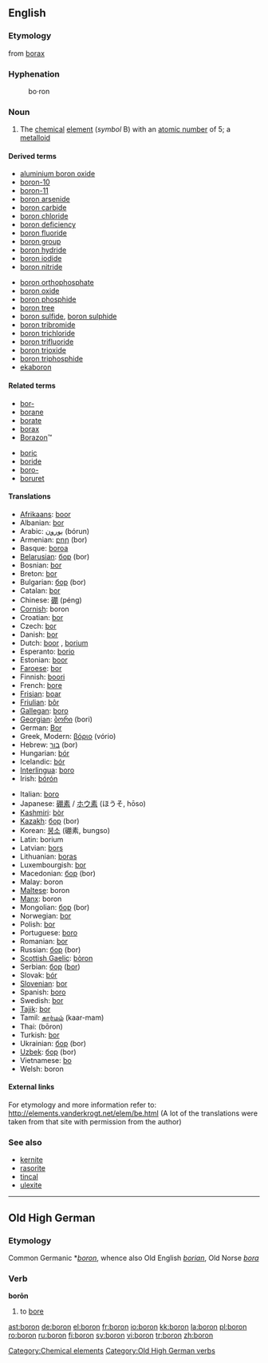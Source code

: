 ==English==
{{elements|B|beryllium|Be|carbon|C}}

=== Etymology ===
from [[borax]]

===Hyphenation===
:bo&middot;ron

===Noun===
{{en-noun|-}}
{{wikipedia}}

#The [[chemical]] [[element]] (''symbol'' B) with an [[atomic number]] of 5; a [[metalloid]]

====Derived terms====
{{top2}}
*[[aluminium boron oxide]]
*[[boron-10]]
*[[boron-11]]
*[[boron arsenide]]
*[[boron carbide]]
*[[boron chloride]]
*[[boron deficiency]]
*[[boron fluoride]]
*[[boron group]]
*[[boron hydride]]
*[[boron iodide]]
*[[boron nitride]]
{{mid2}}
*[[boron orthophosphate]]
*[[boron oxide]]
*[[boron phosphide]]
*[[boron tree]]
*[[boron sulfide]], [[boron sulphide]]
*[[boron tribromide]]
*[[boron trichloride]]
*[[boron trifluoride]]
*[[boron trioxide]]
*[[boron triphosphide]]
*[[ekaboron]]
{{bottom}}

====Related terms====
{{top2}}
*[[bor-]]
*[[borane]]
*[[borate]]
*[[borax]]
*[[Borazon]]&trade;
{{mid2}}
*[[boric]]
*[[boride]]
*[[boro-]]
*[[boruret]]
{{bottom}}

====Translations====
{{trans-top|chemical element}}
*[[Afrikaans]]: [[boor]]
*Albanian: [[bor]]
*Arabic: [[بورون]] (bórun) {{m}}
*Armenian: [[բոր]] (bor)
*Basque: [[boroa]]
*[[Belarusian]]: [[бор]] (bor) {{m}}
*Bosnian: [[bor]]
*Breton: [[bor]]
*Bulgarian: [[бор]] (bor) {{m}}
*Catalan: [[bor]] {{m}}
*Chinese: [[硼]] (péng)
*[[Cornish]]: boron
*Croatian: [[bor]]
*Czech: [[bor]]
*Danish: [[bor]]
*Dutch: [[boor]] {{n}}, [[borium]] {{n}}
*Esperanto: [[borio]]
*Estonian: [[boor]]
*[[Faroese]]: [[bor]]
*Finnish: [[boori]]
*French: [[bore]] {{m}}
*[[Frisian]]: [[boar]]
*[[Friulian]]: [[bôr]]
*[[Gallegan]]: [[boro]]
*[[Georgian]]: [[ბორი]] (bori)
*German: [[Bor]] {{n}}
*Greek, Modern: [[βόριο]] (vório) {{n}}
*Hebrew: [[בור]] (bor)
*Hungarian: [[bór]]
*Icelandic: [[bór]]
*[[Interlingua]]: [[boro]]
*Irish: [[bórón]]
{{trans-mid}}
*Italian: [[boro]] {{m}}
*Japanese: [[硼素]] / [[ホウ素]] (ほうそ, hōso)
*[[Kashmiri]]: [[bòr]]
*[[Kazakh]]: [[бор]] (bor)
*Korean: [[붕소]] (硼素, bungso)
*Latin: borium
*Latvian: [[bors]]
*Lithuanian: [[boras]]
*Luxembourgish: [[bor]]
*Macedonian: [[бор]] (bor)
*Malay: boron
*[[Maltese]]: boron
*[[Manx]]: boron
*Mongolian: [[бор]] (bor)
*Norwegian: [[bor]]
*Polish: [[bor]] {{m}}
*Portuguese: [[boro]] {{m}}
*Romanian: [[bor]] {{n}}
*Russian: [[бор#Russian|бор]] (bor) {{m}}
*[[Scottish Gaelic]]: [[bòron]]
*Serbian: [[бор]] ([[bor]])
*Slovak: [[bór]]
*[[Slovenian]]: [[bor]]
*Spanish: [[boro]] {{m}}
*Swedish: [[bor]]
*[[Tajik]]: [[bor]]
*Tamil: [[கார்மம்]] (kaar-mam)
*Thai: {{THchar|[[โบรอน]]}} (bōron)
*Turkish: [[bor]]
*Ukrainian: [[бор]] (bor)
*[[Uzbek]]: [[бор]] (bor)
*Vietnamese: [[bo]]
*Welsh: boron
{{trans-bottom}}

====External links====
For etymology and more information refer to:
http://elements.vanderkrogt.net/elem/be.html
(A lot of the translations were taken from that site with permission from the author)

===See also===
*[[kernite]]
*[[rasorite]]
*[[tincal]]
*[[ulexite]]

[[Category:Chemical elements]]

----

==Old High German==
===Etymology===
Common Germanic *''[[boron]]'', whence also Old English ''[[borian]]'', Old Norse ''[[bora]]''
===Verb===
'''borōn'''

# to [[bore]]

[[Category:Old High German verbs]]

[[ast:boron]]
[[de:boron]]
[[el:boron]]
[[fr:boron]]
[[io:boron]]
[[kk:boron]]
[[la:boron]]
[[pl:boron]]
[[ro:boron]]
[[ru:boron]]
[[fi:boron]]
[[sv:boron]]
[[vi:boron]]
[[tr:boron]]
[[zh:boron]]
